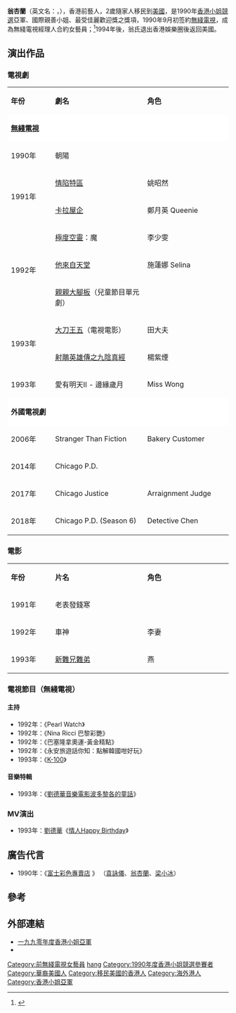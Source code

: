 {{藝人
| 類型 = 女演员
| 相片 = 
| 姓名 = 翁杏蘭
| 羅馬拼音 = Yung Hang Lan
| 原名 =
| 暱稱 = 蘭蘭
| 别名 = 
| 籍贯 = 廣東省佛山市順德區
| 英文名 = Helen Yung
| 国籍 = {{USA}} 
| 出生日期 = {{birth_date_and_age|1969|9|23}}
| 出生地點 = {{BHKG}} 
| 逝世日期 = 
| 逝世地點 = 
| 居住地 = [[美國|美國]][[芝加哥|芝加哥]]<ref>{{cite web|url=https://www.hk01.com/%E5%8D%B3%E6%99%82%E5%A8%9B%E6%A8%82/313097/%E5%8D%A1%E6%8B%89%E5%B1%8B%E4%BC%81-%E7%BF%81%E6%9D%8F%E8%98%AD%E6%8B%9B%E7%89%8C%E7%AC%91%E5%AE%B9%E7%95%99%E5%8D%B0%E8%B1%A1-%E5%90%8C%E8%A2%81%E8%A9%A0%E5%84%80%E6%A2%81%E5%B0%8F%E5%86%B0friend%E8%B6%B329%E5%B9%B4|title=【卡拉屋企】翁杏蘭招牌笑容留印象　同袁詠儀梁小冰Friend足29年|publisher=[[香港01|香港01]]|date=2019-04-01|accessdate=2020-01-14|archive-date=2020-01-14|archive-url=https://web.archive.org/web/20200114045814/https://www.hk01.com/%E5%8D%B3%E6%99%82%E5%A8%9B%E6%A8%82/313097/%E5%8D%A1%E6%8B%89%E5%B1%8B%E4%BC%81-%E7%BF%81%E6%9D%8F%E8%98%AD%E6%8B%9B%E7%89%8C%E7%AC%91%E5%AE%B9%E7%95%99%E5%8D%B0%E8%B1%A1-%E5%90%8C%E8%A2%81%E8%A9%A0%E5%84%80%E6%A2%81%E5%B0%8F%E5%86%B0friend%E8%B6%B329%E5%B9%B4|dead-url=no}}</ref>
| 教育程度 = [[大學|大學]]
| 血型 = 
| 星座 = 
| 網站 =
| 代表作品 = 
| 活躍年代 = 1990-1993年
| imdb = 5625187
| awards = 1990年度[[香港小姐競選|香港小姐競選]]亞軍、國際親善小姐、最受佳麗歡迎獎
}}

'''翁杏蘭'''（英文名：{{lang|en|Helen Yung Hang Lan}}，{{Bd|1969年|9月23日||}}），香港前藝人，2歲隨家人移民到[[美國|美國]]，是1990年[[香港小姐競選|香港小姐競選]]亞軍、國際親善小姐、最受佳麗歡迎獎之獎項，1990年9月初签約[[無綫電視|無綫電視]]，成為無綫電視經理人合約女藝員；<ref>{{Cite web |url=http://hk.on.cc/hk/bkn/cnt/entertainment/20170923/bkn-20170923173221136-0923_00862_001.html |title=存档副本 |accessdate=2018-01-05 |archive-date=2018-01-05 |archive-url=https://web.archive.org/web/20180105233555/http://hk.on.cc/hk/bkn/cnt/entertainment/20170923/bkn-20170923173221136-0923_00862_001.html |dead-url=no }}</ref>1994年後，翁氏退出香港娛樂圈後返回美國。

== 演出作品 ==
=== 電視劇 ===
{|class="wikitable" width="60%"
|- style="background:#FFC0CB; color:purple" align=center
|style="width:12%"|'''年份'''||style="width:25%"|'''劇名'''||style="width:23%"|'''角色'''
|-
|style="background:#FFFFFF; color:none" colspan="3"|'''[[無綫電視|無綫電視]]'''
|-
|1990年||朝陽||
|-
|rowspan="2"|1991年||[[情陷特區|情陷特區]]||姚昭然
|-
|[[卡拉屋企|卡拉屋企]]||鄭月英 Queenie
|-
|rowspan="3"|1992年||[[極度空靈|極度空靈]]：魔||李少雯
|-
|[[他來自天堂|他來自天堂]]||施蓮娜 Selina
|-
|[[翡翠台電視劇集列表_(1990年代)|親親大腳板]]（兒童節目單元劇）||
|-
|rowspan="2"|1993年||[[大刀王五|大刀王五]]（電視電影）||田大夫
|-
|[[射鵰英雄傳之九陰真經|射鵰英雄傳之九陰真經]]||楊紫煙
|-
|1993年||愛有明天II - 邊緣歲月||Miss Wong
|-
|style="background:#FFFFFF; color:none" colspan="3"|'''外國電視劇'''
|-
|2006年
|Stranger Than Fiction||Bakery Customer
|-
|2014年
|Chicago P.D.
|
|-
|2017年
|Chicago Justice||Arraignment Judge
|-
|2018年
|Chicago P.D. (Season 6)
|Detective Chen
|}

=== 電影 ===
{|class="wikitable" width="60%"
|- style="background:#FFC0CB; color:purple" align=center
|style="width:12%"|'''年份'''||style="width:25%"|'''片名'''||style="width:23%"|'''角色'''
|-
|1991年||老表發錢寒||
|-
|1992年||車神||李妻	
|-	
|1993年||[[新難兄難弟|新難兄難弟]]||燕
|}
=== 電視節目（無綫電視）===
====主持====
*1992年：《Pearl Watch》
*1992年：《Nina Ricci 巴黎彩艷》
*1992年：《巴塞隆拿奧運-黃金精點》
*1992年：《永安旅遊話你知：點解韓國咁好玩》
*1993年：《[[K-100|K-100]]》

====音樂特輯====
*1993年：《[[無綫電視音樂節目列表|劉德華音樂電影波多黎各的童話]]》

=== MV演出 ===
*1993年：[[劉德華|劉德華]]《[https://www.youtube.com/watch?v=aeO8kySwKrY 情人Happy Birthday]》
== 廣告代言 ==
*1990年：《[https://www.youtube.com/watch?v=rdngqxG_B1w 富士彩色專賣店] {{Wayback|url=https://www.youtube.com/watch?v=rdngqxG_B1w |date=20161016115427 }}》 （[[袁詠儀|袁詠儀]]、[[翁杏蘭|翁杏蘭]]、[[梁小冰|梁小冰]]）
==參考==
{{reflist}}
== 外部連結 ==
*[https://web.archive.org/web/20171107012703/http://misshk.tvb.com/art_129.html 一九九零年度香港小姐亞軍]
*{{hkmdb name|8681}}
{{香港小姐|[[朱潔儀|朱潔儀]]|亞|1990|[[周嘉玲|周嘉玲]]}}
{{香港小姐國際親善小姐|[[陳法蓉|陳法蓉]]|1990|[[郭藹明|郭藹明]]}}
{{DEFAULTSORT:yung}}
[[Category:前無綫電視女藝員|Category:前無綫電視女藝員]]
[[Category:翁姓|hang]]
[[Category:1990年度香港小姐競選參賽者|Category:1990年度香港小姐競選參賽者]]
[[Category:華裔美國人|Category:華裔美國人]]
[[Category:移民美國的香港人|Category:移民美國的香港人]]
[[Category:海外港人|Category:海外港人]]
[[Category:香港小姐亞軍|Category:香港小姐亞軍]]